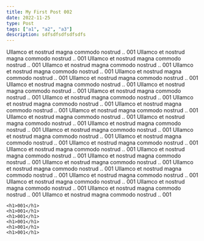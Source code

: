 ```yaml
---
title: My First Post 002
date: 2022-11-25
type: Post
tags: ["a1", "a2", "a3"]
description: sdfsdfsdfsdfsdfs
---
```



Ullamco et nostrud magna commodo nostrud .. 001
Ullamco et nostrud magna commodo nostrud .. 001
Ullamco et nostrud magna commodo nostrud .. 001
Ullamco et nostrud magna commodo nostrud .. 001
Ullamco et nostrud magna commodo nostrud .. 001
Ullamco et nostrud magna commodo nostrud .. 001
Ullamco et nostrud magna commodo nostrud .. 001
Ullamco et nostrud magna commodo nostrud .. 001
Ullamco et nostrud magna commodo nostrud .. 001
Ullamco et nostrud magna commodo nostrud .. 001
Ullamco et nostrud magna commodo nostrud .. 001
Ullamco et nostrud magna commodo nostrud .. 001
Ullamco et nostrud magna commodo nostrud .. 001
Ullamco et nostrud magna commodo nostrud .. 001
Ullamco et nostrud magna commodo nostrud .. 001
Ullamco et nostrud magna commodo nostrud .. 001
Ullamco et nostrud magna commodo nostrud .. 001
Ullamco et nostrud magna commodo nostrud .. 001
Ullamco et nostrud magna commodo nostrud .. 001
Ullamco et nostrud magna commodo nostrud .. 001
Ullamco et nostrud magna commodo nostrud .. 001
Ullamco et nostrud magna commodo nostrud .. 001
Ullamco et nostrud magna commodo nostrud .. 001
Ullamco et nostrud magna commodo nostrud .. 001
Ullamco et nostrud magna commodo nostrud .. 001
Ullamco et nostrud magna commodo nostrud .. 001
Ullamco et nostrud magna commodo nostrud .. 001
Ullamco et nostrud magna commodo nostrud .. 001
Ullamco et nostrud magna commodo nostrud .. 001
Ullamco et nostrud magna commodo nostrud .. 001
Ullamco et nostrud magna commodo nostrud .. 001
Ullamco et nostrud magna commodo nostrud .. 001

<div>

    <h1>001</h1>
    <h1>001</h1>
    <h1>001</h1>
    <h1>001</h1>
    <h1>001</h1>
    <h1>001</h1>
</div>